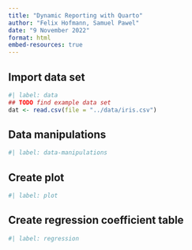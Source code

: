 ```yaml
---
title: "Dynamic Reporting with Quarto"
author: "Felix Hofmann, Samuel Pawel"
date: "9 November 2022"
format: html
embed-resources: true
---
```


## Import data set

```r
#| label: data
## TODO find example data set
dat <- read.csv(file = "../data/iris.csv")
```

## Data manipulations

```r
#| label: data-manipulations
```

## Create plot

```r
#| label: plot
```

## Create regression coefficient table

```r
#| label: regression
```
